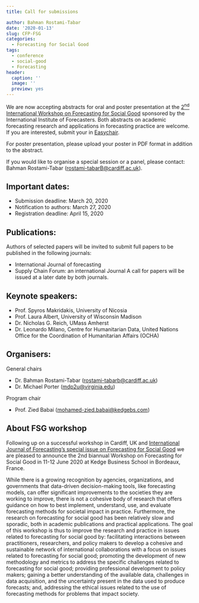 ```yaml
---
title: Call for submissions

author: Bahman Rostami-Tabar
date: '2020-01-13'
slug: CFP-FSG
categories:
  - Forecasting for Social Good
tags:
  - conference
  - social-good
  - Forecasting
header:
  caption: ''
  image: ''
  preview: yes
---
```


We are now accepting abstracts for oral and poster presentation at the [2^nd^ International Workshop on Forecasting for Social Good](https://www.f4sg.org) sponsored by the International Institute of Forecasters. Both abstracts on academic forecasting research and applications in forecasting practice are welcome. If you are interested, submit your in [Easychair](https://easychair.org/my/conference?conf=f4sg#).

For poster presentation, please upload your poster in PDF format in addition to the abstract. 
 
If you would like to organise a special session or a panel, please contact: Bahman Rostami-Tabar (<rostami-tabarB@cardiff.ac.uk>).


## Important dates:

- Submission deadline: March 20, 2020 
- Notification to authors: March 27, 2020
- Registration deadline: April 15, 2020

## Publications:

Authors of selected papers will be invited to submit full papers to be published in the following journals:

- International Journal of forecasting
- Supply Chain Forum: an international Journal 
A call for papers will be issued at a later date by both journals.

## Keynote speakers:

- Prof. Spyros Makridakis, University of Nicosia
- Prof. Laura Albert, University of Wisconsin Madison
- Dr. Nicholas G. Reich, UMass Amherst
- Dr. Leonardo Milano, Centre for Humanitarian Data, United Nations Office for the Coordination of Humanitarian Affairs (OCHA)

## Organisers:

General chairs

- Dr. Bahman Rostami-Tabar (<rostami-tabarb@cardiff.ac.uk>)
- Dr. Michael Porter (<mdp2u@virginia.edu>)

Program chair

- Prof. Zied Babai (<mohamed-zied.babai@kedgebs.com>)

## About FSG workshop

Following up on a successful workshop in Cardiff, UK and [International Journal of Forecasting's special issue on Forecasting for Social Good](https://forecasters.org/blog/2018/04/12/ijf-forecasting-for-social-good/) we are pleased to announce the 2nd biannual Workshop on Forecasting for Social Good in 11-12 June 2020 at Kedge Business School in Bordeaux, France. 

While there is a growing recognition by agencies, organizations, and governments that data-driven decision-making tools, like forecasting models, can offer significant improvements to the societies they are working to improve, there is not a cohesive body of research that offers guidance on how to best implement, understand, use, and evaluate forecasting methods for societal impact in practice. Furthermore, the research on forecasting for social good has been relatively slow and sporadic, both in academic publications and practical applications. The goal of this workshop is thus to improve the research and practice in issues related to forecasting for social good by: facilitating interactions between practitioners, researchers, and policy makers to develop a cohesive and sustainable network of international collaborations with a focus on issues related to forecasting for social good; promoting the development of new methodology and metrics to address the specific challenges related to forecasting for social good; providing professional development to policy makers; gaining a better understanding of the available data, challenges in data acquisition, and the uncertainty present in the data used to produce forecasts; and, addressing the ethical issues related to the use of forecasting methods for problems that impact society.
